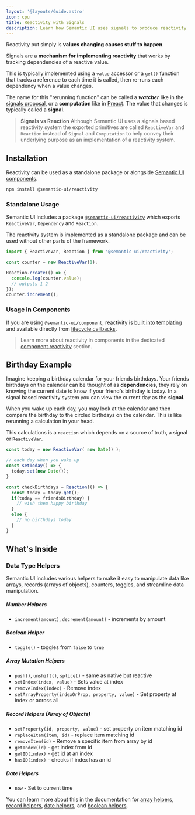 ```yaml
---
layout: '@layouts/Guide.astro'
icon: cpu
title: Reactivity with Signals
description: Learn how Semantic UI uses signals to produce reactivity
---
```


Reactivity put simply is **values changing causes stuff to happen**.

Signals are a **mechanism for implementing reactivity** that works by tracking dependencies of a reactive value.

This is typically implemented using a `value` accessor or a `get()` function that tracks a reference to each time it is called, then re-runs each dependency when a value changes.

The name for this "rerunning function" can be called a ***watcher*** like in the [signals proposal](https://github.com/tc39/proposal-signals), or a **computation** like in [Preact](https://preactjs.com/guide/v10/signals/). The value that changes is typically called a **signal**.

> **Signals vs Reaction** Although Semantic UI uses a signals based reactivity system the exported
primitives are called `ReactiveVar` and `Reaction` instead of `Signal` and `Computation` to help convey their underlying purpose as an implementation of a reactivity system.

## Installation

Reactivity can be used as a standalone package or alongside [Semantic UI components](/components).

```bash
npm install @semantic-ui/reactivity
```

### Standalone Usage

Semantic UI includes a package [`@semantic-ui/reactivity`](https://github.com/Semantic-Org/Semantic-Next/tree/main/packages/reactivity) which exports `ReactiveVar`, `Dependency` and `Reaction`.

The reactivity system is implemented as a standalone package and can be used without other parts of the framework.

```javascript
import { ReactiveVar, Reaction } from '@semantic-ui/reactivity';

const counter = new ReactiveVar(1);

Reaction.create(() => {
  console.log(counter.value);
  // outputs 1 2
});
counter.increment();
```

### Usage in Components

If you are using `@semantic-ui/component`, reactivity is [built into templating](/templates) and available directly from [lifecycle callbacks](/components/lifecycle#callback-arguments).

> Learn more about reactivity in components in the dedicated [component reactivity](/components/reactivity) section.

## Birthday Example

Imagine keeping a birthday calendar for your friends birthdays. Your friends birthdays on the calendar can be thought of as **dependencies**, they rely on knowing the current date to know if your friend's birthday is today. In a signal based reactivity system you can view the current day as the **signal**.

When you wake up each day, you may look at the calendar and then compare the birthday to the circled birthdays on the calendar. This is like rerunning a calculation in your head.

This calculations is a `reaction` which depends on a source of truth, a signal or `ReactiveVar`.

```javascript
const today = new ReactiveVar( new Date() );

// each day when you wake up
const setToday() => {
  today.set(new Date());
}

const checkBirthdays = Reaction(() => {
  const today = today.get();
  if(today == friendsBirthday) {
    // wish them happy birthday
  }
  else {
    // no birthdays today
  }
}
```

<PlaygroundExample id="birthday" direction="horizontal"></PlaygroundExample>

## What's Inside

### Data Type Helpers

Semantic UI includes various helpers to make it easy to manipulate data like arrays, records (arrays of objects), counters, toggles, and streamline data manipulation.

##### Number Helpers
- `increment(amount)`, `decrement(amount)` - increments by amount

##### Boolean Helper
- `toggle()` - toggles from `false` to `true`

##### Array Mutation Helpers
- `push()`, `unshift()`, `splice()` - same as native but reactive
- `setIndex(index, value)` - Sets value at index
- `removeIndex(index)` - Remove index
- `setArrayProperty(indexOrProp, property, value)` - Set property at index or across all

##### Record Helpers (Array of Objects)
- `setProperty(id, property, value)` - set property on item matching id
- `replaceItem(item, id)` - replace item matching id
- `removeItem(id)` - Remove a specific item from array by id
- `getIndex(id)` - get index from id
- `getID(index)` - get id at an index
- `hasID(index)` - checks if index has an id

##### Date Helpers
- `now` - Set to current time


You can learn more about this in the documentation for [array helpers](#), [record helpers](), [date helpers](), and [boolean helpers]().


